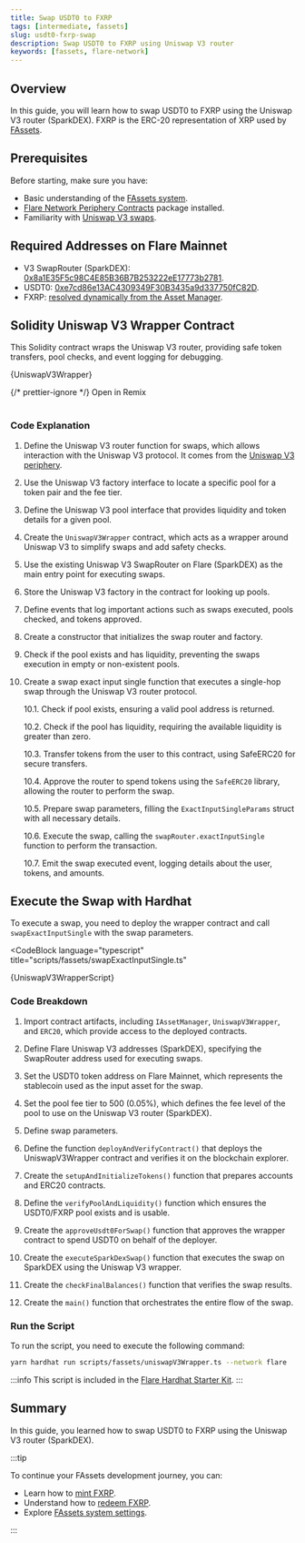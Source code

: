 ```yaml
---
title: Swap USDT0 to FXRP
tags: [intermediate, fassets]
slug: usdt0-fxrp-swap
description: Swap USDT0 to FXRP using Uniswap V3 router
keywords: [fassets, flare-network]
---
```



## Overview

In this guide, you will learn how to swap USDT0 to FXRP using the Uniswap V3 router (SparkDEX).
FXRP is the ERC-20 representation of XRP used by [FAssets](/fassets/overview).

## Prerequisites

Before starting, make sure you have:

- Basic understanding of the [FAssets system](/fassets/overview).
- [Flare Network Periphery Contracts](https://www.npmjs.com/package/@flarenetwork/flare-periphery-contracts) package installed.
- Familiarity with [Uniswap V3 swaps](https://docs.uniswap.org/contracts/v3/guides/swaps/single-swaps).

## Required Addresses on Flare Mainnet

- V3 SwapRouter (SparkDEX): [0x8a1E35F5c98C4E85B36B7B253222eE17773b2781](https://flarescan.com/address/0x8a1E35F5c98C4E85B36B7B253222eE17773b2781/contract/14/code).
- USDT0: [0xe7cd86e13AC4309349F30B3435a9d337750fC82D](https://flarescan.com/address/0xe7cd86e13AC4309349F30B3435a9d337750fC82D).
- FXRP: [resolved dynamically from the Asset Manager](/fassets/developer-guides/fassets-fxrp-address).

## Solidity Uniswap V3 Wrapper Contract

This Solidity contract wraps the Uniswap V3 router, providing safe token transfers, pool checks, and event logging for debugging.

<CodeBlock language="solidity" title="contracts/fassets/UniswapV3Wrapper.sol">
  {UniswapV3Wrapper}
</CodeBlock>

{/* prettier-ignore */}
<Remix fileName="UniswapV3Wrapper.sol">Open in Remix</Remix>
<br></br>

### Code Explanation

1. Define the Uniswap V3 router function for swaps, which allows interaction with the Uniswap V3 protocol.
   It comes from the [Uniswap V3 periphery](https://github.com/Uniswap/v3-periphery).

2. Use the Uniswap V3 factory interface to locate a specific pool for a token pair and the fee tier.

3. Define the Uniswap V3 pool interface that provides liquidity and token details for a given pool.

4. Create the `UniswapV3Wrapper` contract, which acts as a wrapper around Uniswap V3 to simplify swaps and add safety checks.

5. Use the existing Uniswap V3 SwapRouter on Flare (SparkDEX) as the main entry point for executing swaps.

6. Store the Uniswap V3 factory in the contract for looking up pools.

7. Define events that log important actions such as swaps executed, pools checked, and tokens approved.

8. Create a constructor that initializes the swap router and factory.

9. Check if the pool exists and has liquidity, preventing the swaps execution in empty or non-existent pools.

10. Create a swap exact input single function that executes a single-hop swap through the Uniswap V3 router protocol.

    10.1. Check if pool exists, ensuring a valid pool address is returned.

    10.2. Check if the pool has liquidity, requiring the available liquidity is greater than zero.

    10.3. Transfer tokens from the user to this contract, using SafeERC20 for secure transfers.

    10.4. Approve the router to spend tokens using the `SafeERC20` library, allowing the router to perform the swap.

    10.5. Prepare swap parameters, filling the `ExactInputSingleParams` struct with all necessary details.

    10.6. Execute the swap, calling the `swapRouter.exactInputSingle` function to perform the transaction.

    10.7. Emit the swap executed event, logging details about the user, tokens, and amounts.

## Execute the Swap with Hardhat

To execute a swap, you need to deploy the wrapper contract and call `swapExactInputSingle` with the swap parameters.

<CodeBlock
  language="typescript"
  title="scripts/fassets/swapExactInputSingle.ts"
>
  {UniswapV3WrapperScript}
</CodeBlock>

### Code Breakdown

1. Import contract artifacts, including `IAssetManager`, `UniswapV3Wrapper`, and `ERC20`, which provide access to the deployed contracts.

2. Define Flare Uniswap V3 addresses (SparkDEX), specifying the SwapRouter address used for executing swaps.

3. Set the USDT0 token address on Flare Mainnet, which represents the stablecoin used as the input asset for the swap.

4. Set the pool fee tier to 500 (0.05%), which defines the fee level of the pool to use on the Uniswap V3 router (SparkDEX).

5. Define swap parameters.

6. Define the function `deployAndVerifyContract()` that deploys the UniswapV3Wrapper contract and verifies it on the blockchain explorer.

7. Create the `setupAndInitializeTokens()` function that prepares accounts and ERC20 contracts.

8. Define the `verifyPoolAndLiquidity()` function which ensures the USDT0/FXRP pool exists and is usable.

9. Create the `approveUsdt0ForSwap()` function that approves the wrapper contract to spend USDT0 on behalf of the deployer.

10. Create the `executeSparkDexSwap()` function that executes the swap on SparkDEX using the Uniswap V3 wrapper.

11. Create the `checkFinalBalances()` function that verifies the swap results.

12. Create the `main()` function that orchestrates the entire flow of the swap.

### Run the Script

To run the script, you need to execute the following command:

```bash
yarn hardhat run scripts/fassets/uniswapV3Wrapper.ts --network flare
```

:::info
This script is included in the [Flare Hardhat Starter Kit](/network/guides/hardhat-foundry-starter-kit).
:::

## Summary

In this guide, you learned how to swap USDT0 to FXRP using the Uniswap V3 router (SparkDEX).

:::tip

To continue your FAssets development journey, you can:

- Learn how to [mint FXRP](/fassets/developer-guides/fassets-mint).
- Understand how to [redeem FXRP](/fassets/developer-guides/fassets-redeem).
- Explore [FAssets system settings](/fassets/operational-parameters).

:::
